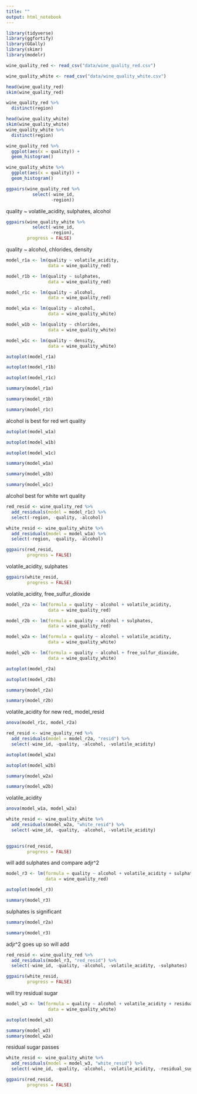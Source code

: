 ```yaml
---
title: ""
output: html_notebook
---
```


```r
library(tidyverse)
library(ggfortify)
library(GGally)
library(skimr)
library(modelr)
```

```r
wine_quality_red <- read_csv("data/wine_quality_red.csv")

wine_quality_white <- read_csv("data/wine_quality_white.csv")
```

```r
head(wine_quality_red)
skim(wine_quality_red)

wine_quality_red %>% 
  distinct(region)
```

```r
head(wine_quality_white)
skim(wine_quality_white)
wine_quality_white %>% 
  distinct(region)
```

```r
wine_quality_red %>% 
  ggplot(aes(x = quality)) +
  geom_histogram()
```

```r
wine_quality_white %>% 
  ggplot(aes(x = quality)) +
  geom_histogram()
```





```r

ggpairs(wine_quality_red %>% 
          select(-wine_id,
                 -region))

```

quality ~ volatile_acidity, sulphates, alcohol

```r
ggpairs(wine_quality_white %>% 
          select(-wine_id,
                 -region),
        progress = FALSE)
```

quality ~ alcohol, chlorides, density


```r
model_r1a <- lm(quality ~ volatile_acidity,
                data = wine_quality_red)

model_r1b <- lm(quality ~ sulphates,
                data = wine_quality_red)

model_r1c <- lm(quality ~ alcohol,
                data = wine_quality_red)

```

```r
model_w1a <- lm(quality ~ alcohol,
                data = wine_quality_white)

model_w1b <- lm(quality ~ chlorides,
                data = wine_quality_white)

model_w1c <- lm(quality ~ density,
                data = wine_quality_white)
```

```r
autoplot(model_r1a)

autoplot(model_r1b)

autoplot(model_r1c)
```


```r
summary(model_r1a)

summary(model_r1b)

summary(model_r1c)
```

alcohol is best for red wrt quality


```r
autoplot(model_w1a)

autoplot(model_w1b)

autoplot(model_w1c)
```


```r
summary(model_w1a)

summary(model_w1b)

summary(model_w1c)
```

alcohol best for white wrt quality


```r
red_resid <- wine_quality_red %>% 
  add_residuals(model = model_r1c) %>% 
  select(-region, -quality, -alcohol)
```

```r
white_resid <- wine_quality_white %>% 
  add_residuals(model = model_w1a) %>% 
  select(-region, -quality, -alcohol)
```

```r
ggpairs(red_resid,
        progress = FALSE)
```

volatile_acidity, sulphates




```r
ggpairs(white_resid,
        progress = FALSE)
```

volatile_acidity, free_sulfur_dioxide

```r
model_r2a <- lm(formula = quality ~ alcohol + volatile_acidity,
                data = wine_quality_red)

model_r2b <- lm(formula = quality ~ alcohol + sulphates,
                data = wine_quality_red)
```


```r
model_w2a <- lm(formula = quality ~ alcohol + volatile_acidity,
                data = wine_quality_white)

model_w2b <- lm(formula = quality ~ alcohol + free_sulfur_dioxide,
                data = wine_quality_white)
```

```r
autoplot(model_r2a)

autoplot(model_r2b)
```


```r
summary(model_r2a)

summary(model_r2b)
```


volatile_acidity for new red_ model_resid

```r
anova(model_r1c, model_r2a)

```

```r
red_resid <- wine_quality_red %>% 
  add_residuals(model = model_r2a, "resid") %>% 
  select(-wine_id, -quality, -alcohol, -volatile_acidity)
```


```r
autoplot(model_w2a)

autoplot(model_w2b)
```



```r
summary(model_w2a)

summary(model_w2b)
```

volatile_acidity 


```r
anova(model_w1a, model_w2a)
```



```r
white_resid <- wine_quality_white %>% 
  add_residuals(model_w2a, "white_resid") %>% 
  select(-wine_id, -quality, -alcohol, -volatile_acidity)
  
```


```r
ggpairs(red_resid,
        progress = FALSE)
```

will add sulphates and compare adjr^2

```r
model_r3 <- lm(formula = quality ~ alcohol + volatile_acidity + sulphates,
               data = wine_quality_red)

autoplot(model_r3)

summary(model_r3)
```

sulphates is significant

```r
summary(model_r2a)

summary(model_r3)
```

adjr^2 goes up so will add

```r
red_resid <- wine_quality_red %>% 
  add_residuals(model_r3, "red_resid") %>% 
  select(-wine_id, -quality, -alcohol, -volatile_acidity, -sulphates)
```


```r
ggpairs(white_resid,
        progress = FALSE)
```

will try residual sugar

```r
model_w3 <- lm(formula = quality ~ alcohol + volatile_acidity + residual_sugar,
                data = wine_quality_white)

autoplot(model_w3)
```


```r
summary(model_w3) 
summary(model_w2a)
```


residual sugar passes


```r
white_resid <- wine_quality_white %>% 
  add_residuals(model = model_w3, "white_resid") %>% 
  select(-wine_id, -quality, -alcohol, -volatile_acidity, -residual_sugar)
```

```r
ggpairs(red_resid,
        progress = FALSE)
```













